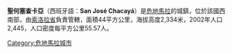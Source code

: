 '''聖何塞查卡亞'''（西班牙語：'''San José Chacayá'''）是[[危地馬拉|危地馬拉]]的城鎮，位於該國西南部，由[[索洛拉省|索洛拉省]]負責管轄，面積44平方公里，海拔高度2,334米，2002年人口2,445，人口密度每平方公里55.57人。

{{coord|14|46|N|91|13|W|display=title|region:GT_type:city_source:GNS-enwiki}}

{{Guatemala-geo-stub}}
[[Category:危地馬拉城市|Category:危地馬拉城市]]